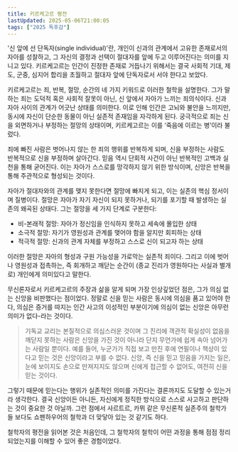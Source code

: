 ```yaml
---
title: 키르케고르 평전
lastUpdated: 2025-05-06T21:00:05
tags: ["2025 독후감"]
---
```



<Bookmark image="https://shopping-phinf.pstatic.net/main_3437076/34370765624.20230711113622.jpg" url="https://search.shopping.naver.com/book/catalog/34370765624" description="그는 철학에서 가장 특이한 이방인으로 남아 있다. 아들, 학생, 약혼자로서 비참하게 실패한 자신의 경험을 철학적 주제로 삼고, 현대인의 마음속에서 요동치는 불안과 고뇌, 절망과 용기를 그 누구보다 깊이 들여다보았기 때문이다. 키르케고르는 생생한 삶의 실존 자체를 철학적 탐구의 대상으로 여기는 새로운 철학 스타일을 창조했다."/>

'신 앞에 선 단독자(single individual)'란, 개인이 신과의 관계에서 고유한 존재로서의 자아를 성찰하고, 그 자신의 결정과 선택이 절대자를 앞에 두고 이루어진다는 의미를 지니고 있다. 키르케고르는 인간이 진정한 존재로 거듭나기 위해서는 결국 사회적 기대, 제도, 군중, 심지어 합리을 초월하고 절대자 앞에 단독자로서 서야 한다고 보았다.

키르케고르는 죄, 반복, 절망, 순간의 네 가지 키워드로 이러한 철학을 설명한다. 그가 말하는 죄는 도덕적 혹은 사회적 잘못이 아닌, 신 앞에서 자아가 느끼는 죄의식이다. 신과 자아 사이의 관계가 어긋난 상태를 의미한다. 이로 인해 인간은 고뇌와 불안을 느끼지만, 동시에 자신이 단순한 동물이 아닌 실존적 존재임을 자각하게 된다. 궁극적으로 죄는 신을 외면하거나 부정하는 절망의 상태이며, 키르케고르는 이를 ‘죽음에 이르는 병’이라 불렀다.

죄에 빠진 사람은 벗어나지 않는 한 죄의 행위를 반복하게 되며, 신을 부정하는 사람도 반복적으로 신을 부정하며 살아간다. 믿음 역시 단회적 사건이 아닌 반복적인 고백과 실천을 통해 굳어진다. 이는 자아가 스스로를 망각하지 않기 위한 방식이며, 신앙은 반복을 통해 주관적으로 형성되는 것이다.

자아가 절대자와의 관계를 맺지 못한다면 절망에 빠지게 되고, 이는 실존의 핵심 정서이며 질병이다. 절망은 자아가 자기 자신이 되지 못하거나, 되기를 포기할 때 발생하는 실존의 왜곡된 상태다. 그는 절망을 세 가지 단계로 구분한다:

- 비-본래적 절망: 자아가 정신임을 인식하지 못하고 세속에 몰입한 상태
- 소극적 절망: 자기가 영원성과 관계를 맺어야 함을 알지만 회피하는 상태
- 적극적 절망: 신과의 관계 자체를 부정하고 스스로 신이 되고자 하는 상태

이러한 절망은 자아의 형성과 구원 가능성을 가로막는 실존적 죄이다. 그리고 이에 벗어나 영원성과 접촉하는, 즉 회개하고 깨닫는 순간이 (종교 진리가 영원하다는 사실과 별개로) 개인에게 의미있다고 말한다.

무신론자로서 키르케고르의 주장과 삶을 알게 되며 가장 인상깊었던 점은, 그가 의심 없는 신앙을 비판했다는 점이었다. 정말로 신을 믿는 사람은 동시에 의심을 품고 있어야 한다, 의심은 증거를 따지는 인간 사고의 이성적인 부분이기에 의심이 없는 신앙은 아무런 의미가 없다-라는 것이다. 

> 기독교 교리는 본질적으로 의심스러운 것이며 그 진리에 객관적 확실성이 없음을 깨닫지 못하는 사람은 신앙을 가진 것이 아니라 단지 무언가에 쉽게 속아 넘어가는 사람일 뿐이다. 예를 들어, 누군가가 직접 보고 만진 후에 연필이나 책상이 있다고 믿는 것은 신앙이라고 부를 수 없다. 신앙, 즉 신을 믿고 믿음을 가지는 일은, 눈에 보이지도 손으로 만져지지도 않으며 신에게 접근할 수 없어도, 여전히 신을 믿는 것이다.

그렇기 때문에 믿는다는 행위가 실존적인 의미를 가진다는 결론까지도 도달할 수 있는거라 생각한다. 결국 신앙이든 아니든, 자신에게 정직한 방식으로 스스로 사고하고 판단하는 것이 중요한 것 아닐까. 그런 점에서 사르트르, 카뮈 같은 무신론적 실존주의 철학가들 보다도 쇼펜하우어의 철학과 더 맞닿아 있는 것 같기도 하다.

철학자의 평전을 읽어본 것은 처음인데, 그 철학자의 철학이 어떤 과정을 통해 점점 정리되었는지를 이해할 수 있어 좋은 경험이었다.



